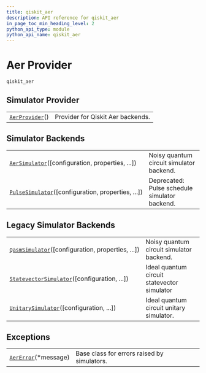 ```yaml
---
title: qiskit_aer
description: API reference for qiskit_aer
in_page_toc_min_heading_level: 2
python_api_type: module
python_api_name: qiskit_aer
---
```


<span id="module-qiskit_aer" />

# Aer Provider

`qiskit_aer`

## Simulator Provider

|                                                                    |                                   |
| ------------------------------------------------------------------ | --------------------------------- |
| [`AerProvider`](qiskit_aer.AerProvider "qiskit_aer.AerProvider")() | Provider for Qiskit Aer backends. |

## Simulator Backends

|                                                                                                              |                                               |
| ------------------------------------------------------------------------------------------------------------ | --------------------------------------------- |
| [`AerSimulator`](qiskit_aer.AerSimulator "qiskit_aer.AerSimulator")(\[configuration, properties, ...])       | Noisy quantum circuit simulator backend.      |
| [`PulseSimulator`](qiskit_aer.PulseSimulator "qiskit_aer.PulseSimulator")(\[configuration, properties, ...]) | Deprecated: Pulse schedule simulator backend. |

## Legacy Simulator Backends

|                                                                                                                    |                                             |
| ------------------------------------------------------------------------------------------------------------------ | ------------------------------------------- |
| [`QasmSimulator`](qiskit_aer.QasmSimulator "qiskit_aer.QasmSimulator")(\[configuration, properties, ...])          | Noisy quantum circuit simulator backend.    |
| [`StatevectorSimulator`](qiskit_aer.StatevectorSimulator "qiskit_aer.StatevectorSimulator")(\[configuration, ...]) | Ideal quantum circuit statevector simulator |
| [`UnitarySimulator`](qiskit_aer.UnitarySimulator "qiskit_aer.UnitarySimulator")(\[configuration, ...])             | Ideal quantum circuit unitary simulator.    |

## Exceptions

|                                                                    |                                             |
| ------------------------------------------------------------------ | ------------------------------------------- |
| [`AerError`](qiskit_aer.AerError "qiskit_aer.AerError")(\*message) | Base class for errors raised by simulators. |

